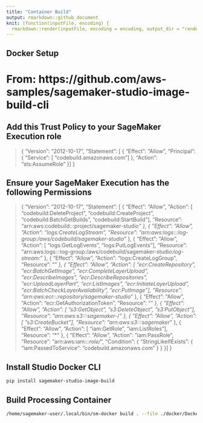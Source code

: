 ```yaml
---
title: "Container Build"
output: rmarkdown::github_document
knit: (function(inputFile, encoding) {
  rmarkdown::render(inputFile, encoding = encoding, output_dir = "rendered") })
---
```


## Docker Setup

# From: https://github.com/aws-samples/sagemaker-studio-image-build-cli

## Add this Trust Policy to your SageMaker Execution role 
>
{
  "Version": "2012-10-17",
  "Statement": [
    {
      "Effect": "Allow",
      "Principal": {
        "Service": [
          "codebuild.amazonaws.com"
        ]
      },
      "Action": "sts:AssumeRole"
    }
  ]
}

## Ensure your SageMaker Execution has the following Permissions
> 
{
    "Version": "2012-10-17",
    "Statement": [
        {
            "Effect": "Allow",
            "Action": [
                "codebuild:DeleteProject",
                "codebuild:CreateProject",
                "codebuild:BatchGetBuilds",
                "codebuild:StartBuild"
            ],
            "Resource": "arn:aws:codebuild:*:*:project/sagemaker-studio*"
        },
        {
            "Effect": "Allow",
            "Action": "logs:CreateLogStream",
            "Resource": "arn:aws:logs:*:*:log-group:/aws/codebuild/sagemaker-studio*"
        },
        {
            "Effect": "Allow",
            "Action": [
                "logs:GetLogEvents",
                "logs:PutLogEvents"
            ],
            "Resource": "arn:aws:logs:*:*:log-group:/aws/codebuild/sagemaker-studio*:log-stream:*"
        },
        {
            "Effect": "Allow",
            "Action": "logs:CreateLogGroup",
            "Resource": "*"
        },
        {
            "Effect": "Allow",
            "Action": [
                "ecr:CreateRepository",
                "ecr:BatchGetImage",
                "ecr:CompleteLayerUpload",
                "ecr:DescribeImages",
                "ecr:DescribeRepositories",
                "ecr:UploadLayerPart",
                "ecr:ListImages",
                "ecr:InitiateLayerUpload",
                "ecr:BatchCheckLayerAvailability",
                "ecr:PutImage"
            ],
            "Resource": "arn:aws:ecr:*:*:repository/sagemaker-studio*"
        },
        {
            "Effect": "Allow",
            "Action": "ecr:GetAuthorizationToken",
            "Resource": "*"
        },
        {
            "Effect": "Allow",
            "Action": [
              "s3:GetObject",
              "s3:DeleteObject",
              "s3:PutObject"
              ],
            "Resource": "arn:aws:s3:::sagemaker-*/*"
        },
        {
            "Effect": "Allow",
            "Action": [
                "s3:CreateBucket"
            ],
            "Resource": "arn:aws:s3:::sagemaker*"
        },
        {
            "Effect": "Allow",
            "Action": [
                "iam:GetRole",
                "iam:ListRoles"
            ],
            "Resource": "*"
        },
        {
            "Effect": "Allow",
            "Action": "iam:PassRole",
            "Resource": "arn:aws:iam::*:role/*",
            "Condition": {
                "StringLikeIfExists": {
                    "iam:PassedToService": "codebuild.amazonaws.com"
                }
            }
        }
    ]
}


## Install Studio Docker CLI
```bash
pip install sagemaker-studio-image-build
```


## Build Processing Container
```bash
/home/sagemaker-user/.local/bin/sm-docker build . --file ./docker/Dockerfile-Processing --repository sagemaker-r-processing:1.0
```

